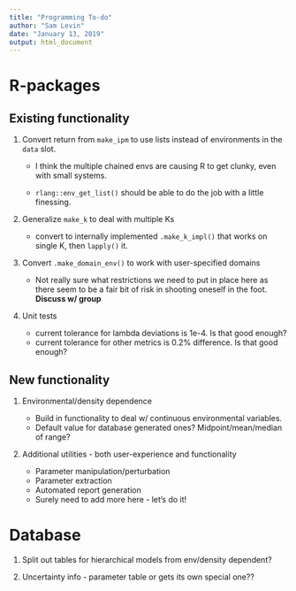 ```yaml
---
title: "Programming To-do"
author: "Sam Levin"
date: "January 13, 2019"
output: html_document
---
```


# R-packages

## Existing functionality
1.  Convert return from `make_ipm` to use lists instead of environments in the `data`
slot. 

    + I think the multiple chained envs are causing R to get clunky, even with small
    systems.

    + `rlang::env_get_list()` should be able to do the job with a little finessing.
    
2.  Generalize `make_k` to deal with multiple Ks

    + convert to internally implemented `.make_k_impl()` that works on 
    single K, then `lapply()` it.
    
3.  Convert `.make_domain_env()` to work with user-specified domains

    + Not really sure what restrictions we need to put in place here as there seem
    to be a fair bit of risk in shooting oneself in the foot. **Discuss w/ group**
    
4.  Unit tests
    + current tolerance for lambda deviations is 1e-4. Is that good enough?
    + current tolerance for other metrics is 0.2% difference. Is that good enough?

## New functionality

1. Environmental/density dependence
    
    + Build in functionality to deal w/ continuous environmental variables.
    + Default value for database generated ones? Midpoint/mean/median of range?
    
2. Additional utilities - both user-experience and functionality
    
    + Parameter manipulation/perturbation
    + Parameter extraction
    + Automated report generation
    + Surely need to add more here - let's do it!
    

# Database 

1.  Split out tables for hierarchical models from env/density dependent?

2.  Uncertainty info - parameter table or gets its own special one??
